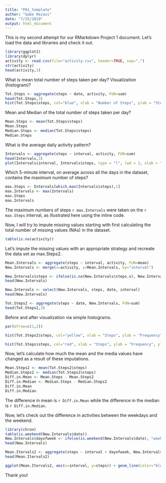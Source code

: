 ```yaml
---
title: "PA1_template"
author: "Gabe Rezavi"
date: "7/25/2019"
output: html_document
---
```


This is my second attempt for our RMarkdown Project 1 document. Let's load the data and libraries and check it out.

```r
library(ggplot2)
library(dplyr)
activity <- read.csv(file="activity.csv", header=TRUE, sep=",")
str(activity)
head(activity,3)
```
What is mean total number of steps taken per day? Visualization (histogram)? 

```r
Tot.Steps <- aggregate(steps ~ date, activity, FUN=sum)
head(Tot.Steps,3)
hist(Tot.Steps$steps, col="blue", xlab = "Number of Steps", ylab = "Steps", main = "Total Steps taken by Day")
```
Mean and Median of the total number of steps taken per day?

```r
Mean.Steps <- mean(Tot.Steps$steps)
Mean.Steps
Median.Steps <- median(Tot.Steps$steps)
Median.Steps
```

What is the average daily activity pattern?

```r
Intervals <- aggregate(steps ~ interval, activity, FUN=sum)
head(Intervals,3)
plot(Intervals$interval, Intervals$steps, type = "l", lwd = 2, xlab = "Interval", ylab = "Total Steps", main = "The Average Daily Activity Pattern") 
```

Which 5-minute interval, on average across all the days in the dataset, contains the maximum number of steps?

```r
max.Steps <- Intervals[which.max(Intervals$steps),1]
max.Intervals <- max(Intervals)
max.Steps
max.Intervals
```
The maximum numbers of steps `r max.Intervals` were taken on the `r max.Steps` interval, as illustrated here using the inline code.

Now, I will try to impute missing values starting with first calculating the total number of missing values (NAs) in the dataset.

```r
table(is.na(activity))
```

Let's impute the missing values with an appropriate strategy and recreate the data set as max.Steps2.

```r
Mean.Intervals <- aggregate(steps ~ interval, activity, FUN=mean)
New.Intervals <- merge(x=activity, y=Mean.Intervals, by="interval")

New.Intervals$steps <- ifelse(is.na(New.Intervals$steps.x), New.Intervals$steps.y, New.Intervals$steps.x)
head(New.Intervals)

New.Intervals <- select(New.Intervals, steps, date, interval)
head(New.Intervals)

Tot.Steps2 <- aggregate(steps ~ date, New.Intervals, FUN=sum)
head(Tot.Steps2,3)
```

Before and after visualization via simple histograms.

```r
par(mfrow=c(1,2))

hist(Tot.Steps2$steps, col="yellow", xlab = "Steps", ylab = "Frequency", ylim = c(0,35), main = "Total Number Of Steps Taken Each day (w/ Imputation)", cex.main = 0.7)

hist(Tot.Steps$steps, col="red", xlab = "Steps", ylab = "Frequency", ylim = c(0,35), main = "Total Number Of Steps Taken Each day (w/out Imputation)", cex.main = 0.7)
```
Now, let's calculate how much the mean and the media values have changed as a result of these imputations.

```r
Mean.Steps2 <- mean(Tot.Steps2$steps)
Median.Steps2 <- median(Tot.Steps2$steps)
Diff.in.Mean <- Mean.Steps - Mean.Steps2
Diff.in.Median <- Median.Steps - Median.Steps2
Diff.in.Mean
Diff.in.Median
```

The difference in mean is `r Diff.in.Mean` while the difference in the median is `r Diff.in.Median`.

Now, let's check out the difference in activities between the weekdays and the weekend.

```r
library(chron)
table(is.weekend(New.Intervals$date))
New.Intervals$dayofweek <- ifelse(is.weekend(New.Intervals$date), "weekend", "weekday")
head(New.Intervals)

Mean.Itervals2 <- aggregate(steps ~ interval + dayofweek, New.Intervals, FUN=mean)
head(Mean.Itervals2)

ggplot(Mean.Itervals2, aes(x=interval, y=steps)) + geom_line(color="blue", size=1) + facet_wrap(~dayofweek, nrow=2) + labs(x="\nInterval", y="\nNumber of steps")
```
Thank you!

